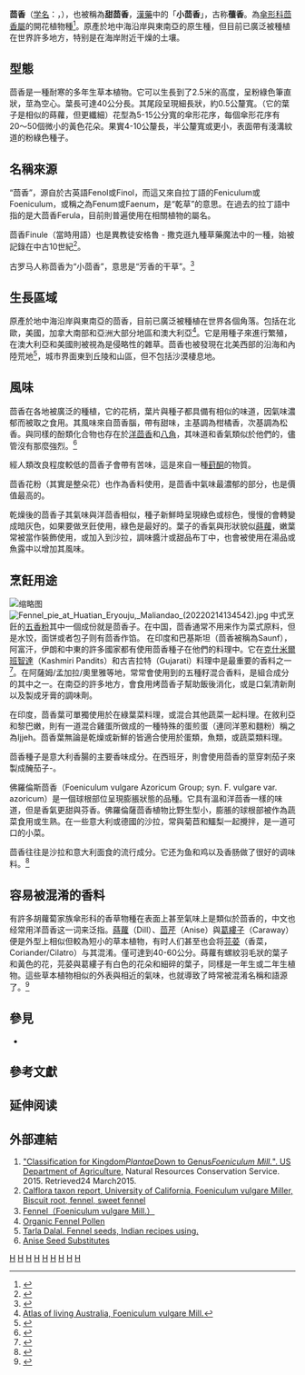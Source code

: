 {{NoteTA|G1=LS}}
{{Speciesbox
| genus = Foeniculum
| species = vulgare
| image = Foeniculum vulgare - Köhler–s Medizinal-Pflanzen-148.jpg
| image_caption = 《科勒藥用植物》（1897）, <br>''Foeniculum capillaceum''
| authority = [[Philip_Miller|Miller]]
}}

'''茴香'''（[[学名|学名]]：''{{lang|la|Foeniculum vulgare}}''，{{lang-en|Fennel}}），也被稱為'''甜茴香'''，[[漢藥|漢藥]]中的「'''小茴香'''」，古称'''蘹香'''。為[[傘形科|傘形科]][[茴香屬|茴香屬]]的開花植物種<ref>{{Cite web|url = http://plants.usda.gov/java/ClassificationServlet?source=profile&symbol=FOENI&display=31|title = US Department of Agriculture, Natural Resources Conservation Service.|accessdate = 2015-10-28|author = |date = |publisher = }}</ref>。原產於地中海沿岸與東南亞的原生種，但目前已廣泛被種植在世界許多地方，特别是在海岸附近干燥的土壤。

==型態==
茴香是一種耐寒的多年生草本植物。它可以生長到了2.5米的高度，呈粉綠色筆直狀，莖為空心。葉長可達40公分長。其尾段呈現細長狀，約0.5公釐寬。（它的葉子是相似的蒔蘿，但更纖細）花型為5-15公分寬的傘形花序，​​每個傘形花序有20〜50個微小的黃色花朵。果實4-10公釐長，半公釐寬或更小，表面帶有淺溝紋道的粉綠色種子。

==名稱來源==
“茴香”，源自於古英語Fenol或Finol，而這又來自拉丁語的Feniculum或Foeniculum，或稱之為Fenum或Faenum，是“乾草”的意思。在過去的拉丁語中指的是大茴香Ferula，目前則普遍使用在相關植物的屬名。

茴香Finule（當時用語）也是異教徒安格魯 - 撒克遜九種草藥魔法中的一種，始被記錄在中古10世紀<ref>{{Cite web|url = https://en.wikipedia.org/wiki/Nine_Herbs_Charm|title = Nine Herbs Charm|accessdate =2015-10-29|author = |date = |publisher = }}</ref>。

古罗马人称茴香为“小茴香”，意思是“芳香的干草”。<ref>{{Cite web|url=https://webmd.cn/fennel-nutrition-benefits-how-cook-with-it-more-1/|title=茴香是什么，茴香菜的功效与作用，哪些人不适合吃茴香菜|accessdate=2018-11-26|work=WebMD|language=zh-CN}}</ref>

==生長區域==
原產於地中海沿岸與東南亞的茴香，目前已廣泛被種植在世界各個角落。包括在北歐，美國，加拿大南部和亞洲大部分地區和澳大利亞<ref>[http://bie.ala.org.au/species/Foeniculum+vulgare Atlas of living Australia, Foeniculum vulgare Mill.]</ref>。它是用種子來進行繁殖，在澳大利亞和美國則被視為是侵略性的雜草。茴香也被發現在北美西部的沿海和內陸荒地<ref>{{Cite web|url = http://www.calflora.org/cgi-bin/species_query.cgi?where-taxon=Foeniculum+vulgare|title = Calflora taxon report, University of California, Foeniculum vulgare Miller, Biscuit root, fennel, sweet fennel|accessdate =2015-10-28|author = |date = |publisher = }}</ref>，城市界面東到丘陵和山區，但不包括沙漠棲息地。

==風味==
茴香在各地被廣泛的種植，它的花柄，葉片與種子都具備有相似的味道，因氣味濃郁而被取之食用。其風味來自茴香腦，帶有甜味，主基調為柑橘香，次基調為松香。與同樣的酚類化合物也存在於[[茴芹|洋茴香]]和[[八角|八角]]，其味道和香氣類似於他們的，儘管沒有那麼強烈。<ref>{{Cite web|url = http://gernot-katzers-spice-pages.com/engl/Foen_vul.html|title = Fennel (Foeniculum vulgare Mill.)|accessdate =2015-10-29|author = |date = |publisher = }}</ref>

經人類改良程度較低的茴香子會帶有苦味，這是來自一種[[葑酮|葑酮]]的物質。

茴香花粉（其實是整朵花）也作為香料使用，是茴香中氣味最濃郁的部分，也是價值最高的。

乾燥後的茴香子其氣味與洋茴香相似，種子新鮮時呈現綠色或棕色，慢慢的會轉變成暗灰色，如果要做烹飪使用，綠色是最好的。葉子的香氣與形狀貌似[[蒔蘿|蒔蘿]]，嫩葉常被當作裝飾使用，或加入到沙拉，調味醬汁或甜品布丁中，也會被使用在湯品或魚露中以增加其風味。

==烹飪用途==
[[File:Fennel_bulb.jpg|缩略图]]
[[File:Fennel_pie_at_Huatian_Eryouju,_Maliandao_(20220214134542).jpg|thumb]]
中式烹飪的[[五香粉|五香粉]]其中一個成份就是茴香子。在中国，茴香通常不用来作为菜式原料，但是水饺，面饼或者包子则有茴香作馅。
在印度和巴基斯坦（茴香被稱為Saunf），阿富汗，伊朗和中東的許多國家都有使用茴香種子在他們的料理中。它在[[克什米爾班智達|克什米爾班智達]]（Kashmiri Pandits）和古吉拉特（Gujarati）料理中是最重要的香料之一<ref>{{Cite web|url = http://www.tarladalal.com/glossary-fennel-seeds-410i|title = fennel seeds|accessdate =2015-10-30|author = |date = |publisher = }}</ref>。在阿薩姆/孟加拉/奧里雅等地，常常會使用到的五種籽混合香料{{le|Panch phoron}}，是組合成分的其中之一。在南亞的許多地方，會食用烤茴香子幫助飯後消化，或是口氣清新劑以及製成牙膏的調味劑。

在印度，茴香葉可單獨使用於在綠葉菜料理，或混合其他蔬菜一起料理。在敘利亞和黎巴嫩，則有一道混合雞蛋所做成的一種特殊的蛋煎蛋（連同洋蔥和麵粉）稱之為Ijjeh。茴香葉無論是乾燥或新鮮的皆適合使用於蛋類，魚類，或蔬菜類料理。

茴香種子是意大利香腸的主要香味成分。在西班牙，則會使用茴香的莖穿刺茄子來製成醃茄子-{{link-es|Berenjena de Almagro}}。

佛羅倫斯茴香（Foeniculum vulgare Azoricum Group; syn. F. vulgare var. azoricum）是一個球根部位呈現膨脹狀態的品種。它具有溫和洋茴香一樣的味道，但是香氣更甜與芬香。佛羅倫薩茴香植物比野生型小，膨脹的球根部被作為蔬菜食用或生熟。在一些意大利或德國的沙拉，常與菊苣和鱷梨一起攪拌，是一道可口的小菜。

茴香往往是沙拉和意大利面食的流行成分。它还为鱼和鸡以及香肠做了很好的调味料。<ref>{{Cite web|url=https://webmd.cn/fennel-nutrition-benefits-how-cook-with-it-more-2/|title=茴香菜的做法，茴香的功效作用及禁忌，蔬菜茴香的功效与作用|accessdate=2018-11-26|work=WebMD|language=zh-CN}}</ref>

==容易被混淆的香料==
有許多胡蘿蔔家族傘形科的香草物種在表面上甚至氣味上是類似於茴香的，中文也经常用洋茴香这一词来泛指。[[蒔蘿|蒔蘿]]（Dill）、[[茴芹|茴芹]]（Anise）與[[葛縷子|葛縷子]]（Caraway）便是外型上相似但較為短小的草本植物，有时人们甚至也会将[[芫荽|芫荽]]（香菜，Coriander/Cilatro）与其混淆。僅可達到40-60公分。蒔蘿有螺紋羽毛狀的葉子和黃色的花，芫荽與葛縷子有白色的花朵和細碎的葉子，同樣是一年生或二年生植物。這些草本植物相似的外表與相近的氣味，也就導致了時常被混淆名稱和語源了。<ref>{{Cite web|url = http://www.buzzle.com/articles/anise-seed-substitute.html|title = Anise seed substitute|accessdate =2015-10-30|author = |date = |publisher = |archive-url = https://web.archive.org/web/20150915105043/http://www.buzzle.com/articles/anise-seed-substitute.html|archive-date = 2015-09-15|dead-url = yes}}</ref>

==參見==
*{{le|Nine Herbs Charm}}

==參考文獻==
{{reflist}}

== 延伸阅读 ==
{{Wikisource further reading}}

==外部連結==
#[http://plants.usda.gov/java/ClassificationServlet?source=profile&symbol=FOENI&display=31 "Classification for Kingdom''Plantae''Down to Genus''Foeniculum Mill.''". US Department of Agriculture,] Natural Resources Conservation Service. 2015. Retrieved24 March2015.
#[http://www.calflora.org/cgi-bin/species_query.cgi?where-taxon=Foeniculum+vulgare Calflora taxon report, University of California, Foeniculum vulgare Miller, Biscuit root, fennel, sweet fennel]
#[http://gernot-katzers-spice-pages.com/engl/Foen_vul.html Fennel（Foeniculum vulgare Mill.）]
#[https://web.archive.org/web/20150906201935/http://kandarian-organic-farms.highwire.com/product/organic-fennel-pollen Organic Fennel Pollen]
#[http://www.tarladalal.com/glossary-fennel-seeds-410i Tarla Dalal. Fennel seeds, Indian recipes using.]
#[https://web.archive.org/web/20150915105043/http://www.buzzle.com/articles/anise-seed-substitute.html Anise Seed Substitutes]

{{Authority control}}
{{taxonbar}}

[[Category:可食用伞形科|H]]
[[Category:可食用坚果与种子|H]]
[[Category:香草|H]]
[[Category:葉菜類|H]]
[[Category:藥用植物|H]]
[[Category:香料|H]]
[[Category:地中海飲食|H]]
[[Category:1768年描述的植物|H]]
[[Category:茴香属|H]]